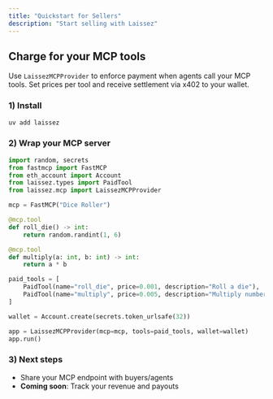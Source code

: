 ```yaml
---
title: "Quickstart for Sellers"
description: "Start selling with Laissez"
---
```


## Charge for your MCP tools

Use `LaissezMCPProvider` to enforce payment when agents call your MCP tools. Set prices per tool and receive settlement via x402 to your wallet.

### 1) Install
```bash
uv add laissez
```

### 2) Wrap your MCP server
```python
import random, secrets
from fastmcp import FastMCP
from eth_account import Account
from laissez.types import PaidTool
from laissez.mcp import LaissezMCPProvider

mcp = FastMCP("Dice Roller")

@mcp.tool
def roll_die() -> int:
    return random.randint(1, 6)

@mcp.tool
def multiply(a: int, b: int) -> int:
    return a * b

paid_tools = [
    PaidTool(name="roll_die", price=0.001, description="Roll a die"),
    PaidTool(name="multiply", price=0.005, description="Multiply numbers"),
]

wallet = Account.create(secrets.token_urlsafe(32))

app = LaissezMCPProvider(mcp=mcp, tools=paid_tools, wallet=wallet)
app.run()
```

### 3) Next steps
- Share your MCP endpoint with buyers/agents
- **Coming soon**: Track your revenue and payouts